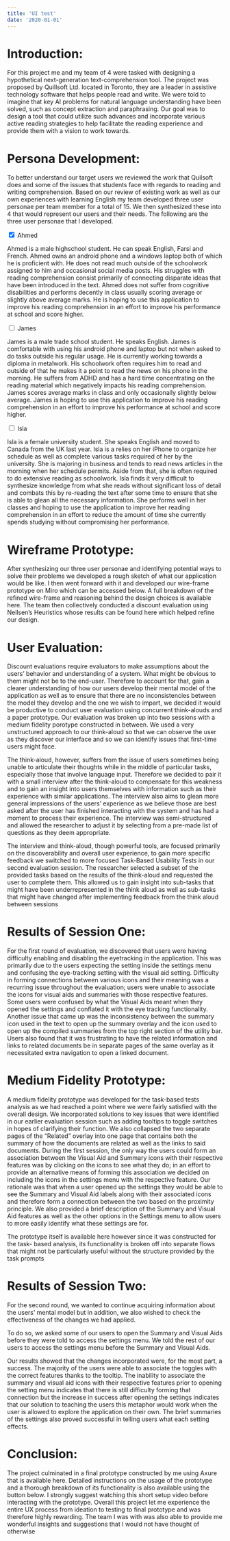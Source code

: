 ```yaml
---
title: 'UI test'
date: '2020-01-01'
---
```


# Introduction:
For this project me and my team of 4 were tasked with designing a hypothetical next-generation text-comprehension tool. The project was proposed by  Quillsoft Ltd. located in Toronto, they are a leader in assistive technology software that helps people read and write. We were told to imagine that key AI problems for natural language understanding have been solved, such as concept extraction and  paraphrasing. Our goal was to design a tool that could utilize such advances and incorporate various active reading strategies to help facilitate the reading experience and provide them with a vision to work towards.

# Persona Development:
To better understand our target users we reviewed the work that Quilsoft does and some of the issues that students face with regards to reading and writing comprehension. Based on our review of existing work as well as our own experiences with learning English my team developed three user personae per team member for a total of 15. We then synthesized these into 4 that would represent our users and their needs. The following are the three user personae that I developed.

<div class="accordian">
    <input type="checkbox" id="cb1" checked/>
    <label for="cb1" class="accordian__label">Ahmed</label>
    <div class="accordian__content">
      <p>Ahmed is a male highschool student. He can speak English, Farsi and French. Ahmed owns an android phone and a windows laptop both of which he is proficient with. He does not read much outside of the schoolwork assigned to him and occasional social media posts. His struggles with reading comprehension consist primarily of connecting disparate ideas that have been introduced in the text. Ahmed does not suffer from cognitive disabilities and performs decently in class usually scoring average or slightly above average marks. He is hoping to use this application to improve his reading comprehension in an effort to improve his performance at school and score higher.</p>
    </div>
</div>

<div class="accordian">
    <input type="checkbox" id="cb2" unchecked/>
    <label for="cb2" class="accordian__label">James</label>
    <div class="accordian__content">
      <p>James is a male trade school student. He speaks English. James is comfortable with using his android phone and laptop but not when asked to do tasks outside his regular usage. He is currently working towards a diploma in metalwork. His schoolwork often requires him to read and outside of that he makes it a point to read the news on his phone in the morning. He suffers from ADHD and has a hard time concentrating on the reading material which negatively impacts his reading comprehension. James scores average marks in class and only occasionally slightly below average. James is hoping to use this application to improve his reading comprehension in an effort to improve his performance at school and score higher.</p>
    </div>
</div>

<div class="accordian">
    <input type="checkbox" id="cb3" unchecked/>
    <label for="cb3" class="accordian__label">Isla</label>
    <div class="accordian__content">
      <p>Isla is a female university student. She speaks English and moved to Canada from the UK last year. Isla is a relies on her iPhone to organize her schedule as well as complete various tasks required of her by the university. She is majoring in business and tends to read news articles in the morning when her schedule permits. Aside from that, she is often required to do extensive reading as schoolwork. Isla finds it very difficult to synthesize knowledge from what she reads without significant loss of detail and combats this by re-reading the text after some time to ensure that she is able to glean all the necessary information. She performs well in her classes and hoping to use the application to improve her reading comprehension in an effort to reduce the amount of time she currently spends studying without compromising her performance.</p>
    </div>
</div>

# Wireframe Prototype:
After synthesizing our three user personae and identifying potential ways to solve their problems we developed a rough sketch of what our application would be like. I then went forward with it and developed our wire-frame prototype on Miro which can be accessed below. A full breakdown of the refined wire-frame and reasoning behind the design choices is available here. The team then collectively conducted a discount evaluation using Neilsen’s Heuristics whose results can be found here which helped refine our design.

# User Evaluation:
Discount evaluations require evaluators to make assumptions about the users’ behavior and understanding of a system. What might be obvious to them might not be to the end-user. Therefore to account for that, gain a clearer understanding of how our users develop their mental model of the application as well as to ensure that there are no inconsistencies between the model they develop and the one we wish to impart, we decided it would be productive to conduct user evaluation using concurrent think-alouds and a paper prototype. Our evaluation was broken up into two sessions with a medium  fidelity porotype constructed in between. We used a very unstructured approach to our think-aloud so that we can observe the user as they discover our interface and so we can identify issues that first-time users might face. 

The think-aloud, however, suffers from the issue of users sometimes being unable to articulate their thoughts while in the middle of particular tasks, especially those that involve language input. Therefore we decided to pair it with a small interview after the think-aloud to compensate for this weakness and to gain an insight into users themselves with information such as their experience with similar applications. The interview also aims to glean more general impressions of the users’ experience as we believe those are best asked after the user has finished interacting with the system and has had a moment to process their experience. The interview was semi-structured and allowed the researcher to adjust it by selecting from a pre-made list of questions as they deem appropriate.

The interview and think-aloud, though powerful tools, are focused primarily on the discoverability and overall user experience, to gain more specific feedback we switched to more focused Task-Based Usability Tests in our second evaluation session. The researcher selected a subset of the provided tasks based on the results of the think-aloud and requested the user to complete them.  This allowed us to gain insight into sub-tasks that might have been underrepresented in the think aloud as well as sub-tasks that might have changed after implementing feedback from the think aloud between sessions

# Results of  Session One:
For the first round of evaluation, we discovered that users were having difficulty enabling and disabling the eyetracking in the application. This was primarily due to the users expecting the setting inside the settings menu and confusing the eye-tracking setting with the visual aid setting. Difficulty in forming connections between various icons and their meaning was a recurring issue throughout the evaluation; users were unable to associate the icons for visual aids and summaries with those respective features. Some users were confused by what the Visual Aids meant when they opened the settings and conflated it with the eye tracking functionality. Another issue that came up was the inconsistency between the summary icon used in the text to open up the summary overlay and the icon used to open up the compiled summaries from the top right section of the utility bar. Users also found that it was frustrating to have the related information and links to related documents be in separate pages of the same overlay as it necessitated extra navigation to open a linked document.

# Medium Fidelity Prototype:
A medium fidelity prototype was developed for the task-based tests analysis as we had reached a point where we were fairly satisfied with the overall design. We incorporated solutions to key issues that were identified in our earlier evaluation session such as adding tooltips to toggle switches in hopes of clarifying their function. We also collapsed the two separate pages of the “Related” overlay into one page that contains both the summary of how the documents are related as well as the links to said documents. During the first session, the only way the users could form an association between the Visual Aid and Summary icons with their respective features was by clicking on the icons to see what they do; in an effort to provide an alternative means of forming this association we decided on including the icons in the settings menu with the respective feature. Our rationale was that when a user opened up the settings they would be able to see the Summary and Visual Aid labels along with their associated icons and therefore form a connection between the two based on the proximity principle. We also provided a brief description of the Summary and Visual Aid features as well as the other options in the Settings menu to allow users to more easily identify what these settings are for.

The prototype itself is available here however since it was constructed for the task- based analysis, its functionality is broken off into separate flows that might not be particularly useful without the structure provided by the task prompts

# Results of Session Two:
For the second round, we wanted to continue acquiring information about the users’ mental model but in addition, we also wished to check the effectiveness of the changes we had applied.

To do so, we asked some of our users to open the Summary and Visual Aids before they were told to access the settings menu. We told the rest of our users to access the settings menu before the Summary and Visual Aids.

Our results showed that the changes incorporated were, for the most part, a success. The majority of the users were able to associate the toggles with the correct features thanks to the tooltip. The inability to associate the summary and visual aid icons with their respective features prior to opening the setting menu indicates that there is still difficulty forming that connection but the increase in success after opening the settings indicates that our solution to teaching the users this metaphor would work when the user is allowed to explore the application on their own. The brief summaries of the settings also proved successful in telling users what each setting effects.

# Conclusion:
The project culminated in a final prototype constructed by me using Axure that is available here. Detailed instructions on the usage of the prototype and a thorough breakdown of its functionality is also available using the button below.  I strongly suggest watching this short setup video before interacting with the prototype. Overall this project let me experience the entire UX process from ideation to testing to final prototype and was therefore highly rewarding. The team I was with was also able to provide me wonderful insights and suggestions that I would not have thought of otherwise